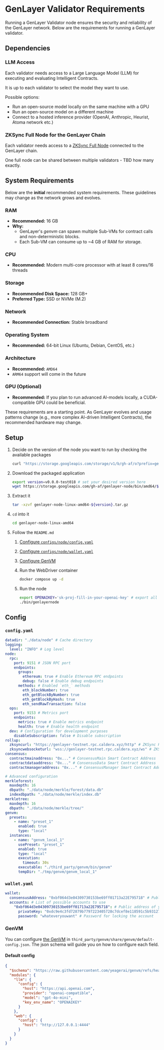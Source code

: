 
# GenLayer Validator Requirements

Running a GenLayer Validator node ensures the security and reliability of the GenLayer network. Below are the requirements for running a GenLayer validator.

## Dependencies

### LLM Access

Each validator needs access to a Large Language Model (LLM) for executing and evaluating Intelligent Contracts.

It is up to each validator to select the model they want to use.

Possible options:

- Run an open-source model locally on the same machine with a GPU
- Run an open-source model on a different machine
- Connect to a hosted inference provider (OpenAI, Anthropic, Heurist, Atoma network etc.)

### ZKSync Full Node for the GenLayer Chain

Each validator needs access to a [ZKSync Full Node](https://docs.zksync.io/zksync-era/tooling/external-node) connected to the GenLayer chain.

One full node can be shared between multiple validators - TBD how many exactly.

## System Requirements

Below are the **initial** recommended system requirements. These guidelines may change as the network grows and evolves.

### RAM

- **Recommended:** 16 GB
- **Why:**
  - GenLayer's _genvm_ can spawn multiple Sub-VMs for contract calls and non-deterministic blocks.
  - Each Sub-VM can consume up to ~4 GB of RAM for storage.

### CPU

- **Recommended:** Modern multi-core processor with at least 8 cores/16 threads

### Storage

- **Recommended Disk Space:** 128 GB+
- **Preferred Type:** SSD or NVMe (M.2)

### Network

- **Recommended Connection:** Stable broadband

### Operating System

- **Recommended:** 64-bit Linux (Ubuntu, Debian, CentOS, etc.)

### Architecture

- **Recommended:** `AMD64`
- `ARM64` support will come in the future

### GPU (Optional)

- **Recommended:** If you plan to run advanced AI-models locally, a CUDA-compatible GPU could be beneficial.

<Callout emoji="⚠️">
  These requirements are a starting point. As GenLayer evolves and usage
  patterns change (e.g., more complex AI-driven Intelligent Contracts), the
  recommended hardware may change.
</Callout>

## Setup

1. Decide on the version of the node you want to run by checking the available packages
   ```sh
   curl "https://storage.googleapis.com/storage/v1/b/gh-af/o?prefix=genlayer-node/bin/amd64"
   ```
1. Download the packaged application
   ```sh
   export version=v0.0.0-test018 # set your desired version here
   wget https://storage.googleapis.com/gh-af/genlayer-node/bin/amd64/${version}/genlayer-node-linux-amd64-${version}.tar.gz
   ```
1. Extract it
   ```sh
   tar -xzvf genlayer-node-linux-amd64-${version}.tar.gz
   ```
1. `cd` into it

   ```sh
   cd genlayer-node-linux-amd64
   ```

1. Follow the `README.md`

   1. [Configure `configs/node/config.yaml`](#configyaml)
   1. [Configure `configs/node/wallet.yaml`](#walletyaml)
   1. [Configure GenVM](#genvm)
   1. Run the WebDriver container

      ```sh
      docker compose up -d
      ```

   1. Run the node

      ```sh
      export OPENAIKEY='sk-proj-fill-in-your-openai-key' # export all the necessary environment variables for the GenVM
      ./bin/genlayernode
      ```

## Config

### `config.yaml`

```yaml
datadir: "./data/node" # Cache directory
logging:
  level: "INFO" # Log level
node:
  rpc:
    port: 9151 # JSON RPC port
    endpoints:
      groups:
        ethereum: true # Enable Ethereum RPC endpoints
        debug: false # Enable debug endpoints
      methods: # Enabled `eth_` methods
        eth_blockNumber: true
        eth_getBlockByNumber: true
        eth_getBlockByHash: true
        eth_sendRawTransaction: false
  ops:
    port: 9153 # Metrics port
    endpoints:
      metrics: true # Enable metrics endpoint
      health: true # Enable health endpoint
  dev: # Configuration for development purposes
    disableSubscription: false # Disable subscription
rollup:
  zksyncurl: "https://genlayer-testnet.rpc.caldera.xyz/http" # ZKSync RPC URL
  zksyncwebsocketurl: "wss://genlayer-testnet.rpc.caldera.xyz/ws" # ZKSync WebSocket URL
consensus:
  contractmainaddress: "0x..." # ConsensusMain Smart Contract Address
  contractdataaddress: "0x..." # ConsensusData Smart Contract Address
  contractmanageraddress: "0x..." # ConsensusManager Smart Contract Address

# Advanced configuration
merkleforest:
  maxdepth: 16
  dbpath: "./data/node/merkle/forest/data.db"
  indexdbpath: "./data/node/merkle/index.db"
merkletree:
  maxdepth: 16
  dbpath: "./data/node/merkle/tree/"
genvm:
  presets:
    - name: "preset_1"
      enabled: true
      type: "local"
  instances:
    - name: "genvm_local_1"
      usePreset: "preset_1"
      enabled: true
      type: "local"
      execution:
        timeout: 30s
      executable: "./third_party/genvm/bin/genvm"
      tempDir: "./tmp/genvm/genvm_local_1"
```

### `wallet.yaml`

```yaml
wallet:
  consensusAddress: "0xbf064d3e04309730153be69ff01713a22E795718" # Public address of your validator to use
  accounts: # List of possible accounts to use
    "0xbf064d3e04309730153be69ff01713a22E795718": # Public address of your validator to use
      privateKey: "0xdc9e4c3fd72879b7797223405728c7dcef8e118591c5b931270d6060c49012a0" # Private Key of the account
      password: "whateveryouwant" # Password for locking the account
```

### GenVM

You can configure [the GenVM](/understand-genlayer-protocol/core-concepts/genvm) in `third_party/genvm/share/genvm/default-config.json`.
The json schema will guide you on how to configure each field.

#### Default config

```json
{
  "$schema": "https://raw.githubusercontent.com/yeagerai/genvm/refs/heads/main/doc/schemas/default-config.json",
  "modules": {
    "llm": {
      "config": {
        "host": "https://api.openai.com",
        "provider": "openai-compatible",
        "model": "gpt-4o-mini",
        "key_env_name": "OPENAIKEY"
      }
    },
    "web": {
      "config": {
        "host": "http://127.0.0.1:4444"
      }
    }
  }
}
```
